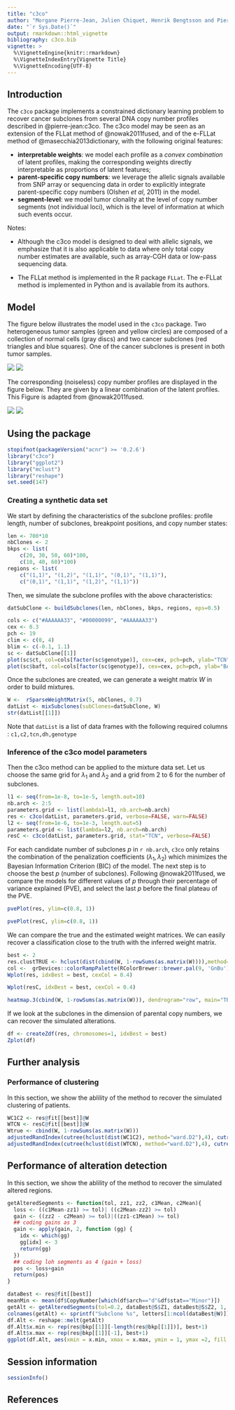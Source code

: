 ```yaml
---
title: "c3co"
author: "Morgane Pierre-Jean, Julien Chiquet, Henrik Bengtsson and Pierre Neuvial"
date: "`r Sys.Date()`"
output: rmarkdown::html_vignette
bibliography: c3co.bib
vignette: >
  %\VignetteEngine{knitr::rmarkdown}
  %\VignetteIndexEntry{Vignette Title}
  %\VignetteEncoding{UTF-8}
---
```


## Introduction

The `c3co` package implements a constrained dictionary learning problem to recover cancer subclones from several DNA copy number profiles described in @pierre-jean:c3co. The c3co model may be seen as an extension of the FLLat method of @nowak2011fused, and of the e-FLLat method of @masecchia2013dictionary, with the following original features:

* **interpretable weights**: we model each profile as a *convex combination* of latent profiles, making the corresponding weights directly interpretable as proportions of latent features;
* **parent-specific copy numbers**: we leverage the allelic signals available from SNP array or sequencing data in order to explicitly integrate parent-specific copy numbers (Olshen *et al*, 2011) in the model. 
* **segment-level**: we model tumor clonality at the level of copy number segments (not individual loci), which is the level of information at which such events occur.

Notes: 

* Although the c3co model is designed to deal with allelic signals, we emphasize that it is also applicable to data where only total copy number estimates are available, such as array-CGH data or low-pass sequencing data.

* The FLLat method is implemented in the R package `FLLat`. The e-FLLat method is implemented in Python and is available from its authors.

## Model 

The figure below illustrates the model used in the `c3co` package. Two heterogeneous tumor samples (green and yellow circles) are composed of a collection of normal cells (gray discs) and two cancer subclones (red triangles and blue squares). One of the cancer subclones is present in both tumor samples. 

![](img/features.png)
![](img/features2.png)

The corresponding (noiseless) copy number profiles are displayed in the figure below. They are given by a linear combination of the latent profiles. This Figure is adapted from @nowak2011fused.

![](img/model.png)
![](img/model2.png)


## Using the package
```r
stopifnot(packageVersion("acnr") >= '0.2.6')
library("c3co")
library("ggplot2")
library("mclust")
library("reshape")
set.seed(147)
```

### Creating a synthetic data set

We start by defining the characteristics of the subclone profiles: profile length, number of subclones, breakpoint positions, and copy number states:

```r
len <- 700*10
nbClones <- 2
bkps <- list(
    c(20, 30, 50, 60)*100, 
    c(10, 40, 60)*100)
regions <- list(
    c("(1,1)", "(1,2)", "(1,1)", "(0,1)", "(1,1)"),
    c("(0,1)", "(1,1)", "(1,2)", "(1,1)"))
```

Then, we simulate the subclone profiles with the above characteristics:

```r
datSubClone <- buildSubclones(len, nbClones, bkps, regions, eps=0.5)
```
 
 
```r
cols <- c("#AAAAAA33", "#00000099", "#AAAAAA33")
cex <- 0.3
pch <- 19 
clim <- c(0, 4)
blim <- c(-0.1, 1.1)
sc <- datSubClone[[1]]
plot(sc$ct, col=cols[factor(sc$genotype)], cex=cex, pch=pch, ylab="TCN", ylim=clim, main="PSCN profile of one simulated subclone")
plot(sc$baft, col=cols[factor(sc$genotype)], cex=cex, pch=pch, ylab="BAF", ylim=blim)
```

Once the subclones are created, we can generate a weight matrix $W$ in order to build mixtures.

```r
W <-  rSparseWeightMatrix(5, nbClones, 0.7)
datList <- mixSubclones(subClones=datSubClone, W)
str(datList[[1]])
```

Note that `datList` is a list of data frames with the following required columns : `c1,c2,tcn,dh,genotype`

### Inference of the c3co model parameters

Then the c3co method can be applied to the mixture data set. Let us choose the same grid for $\lambda_1$ and $\lambda_2$ and a grid from 2 to 6 for the number of subclones.

```r
l1 <- seq(from=1e-8, to=1e-5, length.out=10)
nb.arch <- 2:5
parameters.grid <- list(lambda1=l1, nb.arch=nb.arch) 
res <- c3co(datList, parameters.grid, verbose=FALSE, warn=FALSE)
l2 <- seq(from=1e-6, to=1e-3, length.out=5)
parameters.grid <- list(lambda=l2, nb.arch=nb.arch) 
resC <- c3co(datList, parameters.grid, stat="TCN", verbose=FALSE)
```

For each candidate number of subclones $p$ in `r nb.arch`,  `c3co` only retains the combination of the penalization coefficients $(\lambda_1, \lambda_2)$ which minimizes the Bayesian Information Criterion (BIC) of the model. The next step is to choose the best $p$ (number of subclones). Following @nowak2011fused, we compare the models for different values of $p$ through their percentage of variance explained (PVE), and select the last $p$ before the final plateau of the PVE. 

```r
pvePlot(res, ylim=c(0.8, 1))
```

```r
pvePlot(resC, ylim=c(0.8, 1))
```

We can compare the true and the estimated weight matrices. We can easily recover a classification close to the truth with the inferred weight matrix. 

```r
best <- 2
res.clustTRUE <- hclust(dist(cbind(W, 1-rowSums(as.matrix(W)))),method="ward.D")
col <-  grDevices::colorRampPalette(RColorBrewer::brewer.pal(9, 'GnBu'))(100)
Wplot(res, idxBest = best, cexCol = 0.4)
```

```r
Wplot(resC, idxBest = best, cexCol = 0.4)
```

```r
heatmap.3(cbind(W, 1-rowSums(as.matrix(W))), dendrogram="row", main="TRUE", Rowv=as.dendrogram(res.clustTRUE), col=col,scale="none")
```

If we look at the subclones in the dimension of parental copy numbers, we can recover the simulated alterations.

```r
df <- createZdf(res, chromosomes=1, idxBest = best)
Zplot(df)
```

## Further analysis
### Performance  of clustering
In this section, we show the ablility of the method to recover the simulated clustering of patients.

```r
WC1C2 <- res@fit[[best]]@W
WTCN <- resC@fit[[best]]@W
Wtrue <- cbind(W, 1-rowSums(as.matrix(W)))
adjustedRandIndex(cutree(hclust(dist(WC1C2), method="ward.D2"),4), cutree(hclust(dist(Wtrue), method="ward.D2"),4))
adjustedRandIndex(cutree(hclust(dist(WTCN), method="ward.D2"),4), cutree(hclust(dist(Wtrue), method="ward.D2"),4))
```
## Performance of alteration detection
In this section, we show the ablility of the method to recover the simulated altered regions.

```r
getAlteredSegments <- function(tol, zz1, zz2, c1Mean, c2Mean){
  loss <- ((c1Mean-zz1) >= tol)| ((c2Mean-zz2) >= tol)
  gain <- ((zz2 - c2Mean) >= tol)|((zz1-c1Mean) >= tol)
  ## coding gains as 3
  gain <- apply(gain, 2, function (gg) {
    idx <- which(gg)
    gg[idx] <- 3
    return(gg)
  })
  ## coding loh segments as 4 (gain + loss)
  pos <- loss+gain
  return(pos)
}

dataBest <- res@fit[[best]]
meanMin <- mean(df$CopyNumber[which(df$arch=="d"&df$stat=="Minor")])
getAlt <- getAlteredSegments(tol=0.2, dataBest@S$Z1, dataBest@S$Z2, 1, 1.1)
colnames(getAlt) <- sprintf("Subclone %s", letters[1:ncol(dataBest@W)])
df.Alt <- reshape::melt(getAlt)
df.Alt$x.min <- rep(res@bkp[[1]][-length(res@bkp[[1]])], best+1)
df.Alt$x.max <- rep(res@bkp[[1]][-1], best+1)
ggplot(df.Alt, aes(xmin = x.min, xmax = x.max, ymin = 1, ymax =2, fill = factor(value))) + geom_rect() + facet_grid(X2~.)+theme(axis.text.y = element_blank(), axis.ticks = element_blank())+scale_fill_discrete(labels= c("Normal", "Loss", "Gain", "LoH"), name="States")
```

## Session information

```r
sessionInfo()
```

## References


